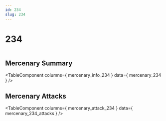 ```yaml
---
id: 234
slug: 234
---
```



# 234

<div style = {{ display: "flex" }}>
    <Image img={require('@site/static/img/mercenaries/illust/thum_char_view_n_234.jpg')}/>
    
</div>

## Mercenary Summary

<TableComponent
  columns={ mercenary_info_234 }
  data={ mercenary_234 }
/>

## Mercenary Attacks

<TableComponent
  columns={ mercenary_attack_234 }
  data={ mercenary_234_attacks }
/>